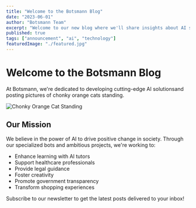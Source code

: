 ```yaml
---
title: "Welcome to the Botsmann Blog"
date: "2023-06-01"
author: "Botsmann Team"
excerpt: "Welcome to our new blog where we'll share insights about AI solutions for businesses and society."
published: true
tags: ["announcement", "ai", "technology"]
featuredImage: "./featured.jpg"
---
```


# Welcome to the Botsmann Blog

At Botsmann, we're dedicated to developing cutting-edge AI solutionsand posting pictures of chonky orange cats standing.

![Chonky Orange Cat Standing](./orange_cat_standing.jfif)

## Our Mission

We believe in the power of AI to drive positive change in society. Through our specialized bots and ambitious projects, we're working to:

- Enhance learning with AI tutors
- Support healthcare professionals
- Provide legal guidance
- Foster creativity
- Promote government transparency
- Transform shopping experiences

<Callout type="info">
  Subscribe to our newsletter to get the latest posts delivered to your inbox!
</Callout>
